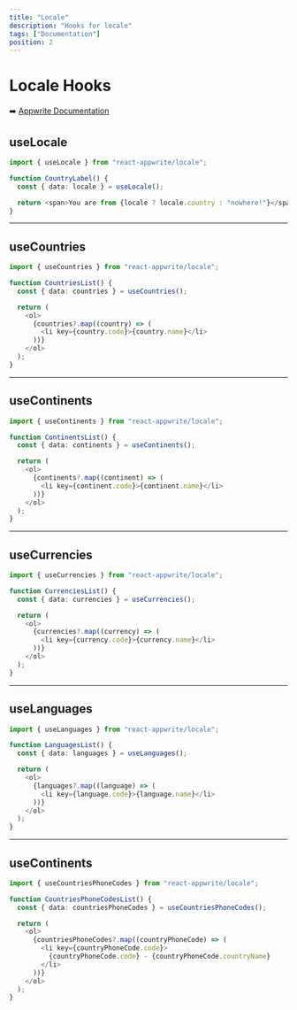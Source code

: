```yaml
---
title: "Locale"
description: "Hooks for locale"
tags: ["Documentation"]
position: 2
---
```


# Locale Hooks

➡️ [Appwrite Documentation](https://appwrite.io/docs/client/locale)

## useLocale

```typescript
import { useLocale } from "react-appwrite/locale";

function CountryLabel() {
  const { data: locale } = useLocale();

  return <span>You are from {locale ? locale.country : "nowhere!"}</span>;
}
```

---

## useCountries

```typescript
import { useCountries } from "react-appwrite/locale";

function CountriesList() {
  const { data: countries } = useCountries();

  return (
    <ol>
      {countries?.map((country) => (
        <li key={country.code}>{country.name}</li>
      ))}
    </ol>
  );
}
```

---

## useContinents

```typescript
import { useContinents } from "react-appwrite/locale";

function ContinentsList() {
  const { data: continents } = useContinents();

  return (
    <ol>
      {continents?.map((continent) => (
        <li key={continent.code}>{continent.name}</li>
      ))}
    </ol>
  );
}
```

---

## useCurrencies

```typescript
import { useCurrencies } from "react-appwrite/locale";

function CurrenciesList() {
  const { data: currencies } = useCurrencies();

  return (
    <ol>
      {currencies?.map((currency) => (
        <li key={currency.code}>{currency.name}</li>
      ))}
    </ol>
  );
}
```

---

## useLanguages

```typescript
import { useLanguages } from "react-appwrite/locale";

function LanguagesList() {
  const { data: languages } = useLanguages();

  return (
    <ol>
      {languages?.map((language) => (
        <li key={language.code}>{language.name}</li>
      ))}
    </ol>
  );
}
```

---

## useContinents

```typescript
import { useCountriesPhoneCodes } from "react-appwrite/locale";

function CountriesPhoneCodesList() {
  const { data: countriesPhoneCodes } = useCountriesPhoneCodes();

  return (
    <ol>
      {countriesPhoneCodes?.map((countryPhoneCode) => (
        <li key={countryPhoneCode.code}>
          {countryPhoneCode.code} - {countryPhoneCode.countryName}
        </li>
      ))}
    </ol>
  );
}
```
